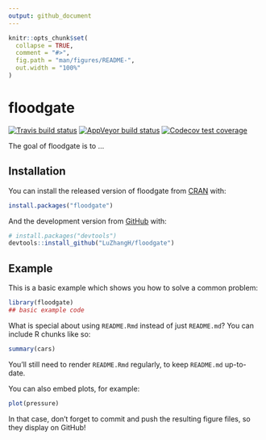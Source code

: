 ```yaml
---
output: github_document
---
```


<!-- README.md is generated from README.Rmd. Please edit that file -->

```r
knitr::opts_chunk$set(
  collapse = TRUE,
  comment = "#>",
  fig.path = "man/figures/README-",
  out.width = "100%"
)
```

# floodgate

<!-- badges: start -->
[![Travis build status](https://travis-ci.com/LuZhangH/floodgate.svg?branch=master)](https://travis-ci.com/LuZhangH/floodgate)
[![AppVeyor build status](https://ci.appveyor.com/api/projects/status/github/LuZhangH/floodgate?branch=master&svg=true)](https://ci.appveyor.com/project/LuZhangH/floodgate)
[![Codecov test coverage](https://codecov.io/gh/LuZhangH/floodgate/branch/master/graph/badge.svg)](https://codecov.io/gh/LuZhangH/floodgate?branch=master)
<!-- badges: end -->

The goal of floodgate is to ...

## Installation

You can install the released version of floodgate from [CRAN](https://CRAN.R-project.org) with:

``` r
install.packages("floodgate")
```

And the development version from [GitHub](https://github.com/) with:

``` r
# install.packages("devtools")
devtools::install_github("LuZhangH/floodgate")
```
## Example

This is a basic example which shows you how to solve a common problem:

```r
library(floodgate)
## basic example code
```

What is special about using `README.Rmd` instead of just `README.md`? You can include R chunks like so:

```r
summary(cars)
```

You'll still need to render `README.Rmd` regularly, to keep `README.md` up-to-date.

You can also embed plots, for example:

```r
plot(pressure)
```

In that case, don't forget to commit and push the resulting figure files, so they display on GitHub!
